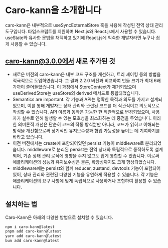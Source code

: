 # Caro-kann을 소개합니다

caro-kann은 내부적으로 useSyncExternalStore 훅을 사용해 작성된 전역 상태 관리 도구입니다. 타입스크립트를 지원하며 Next.js와 React.js에서 사용할 수 있습니다. useState와 유사한 문법을 채택하고 있기에 React.js에 익숙한 개발자라면 누구나 쉽게 사용할 수 있습니다.

## caro-kann@3.0.0에서 새로 추가된 것

* 새로운 버전의 caro-kann은 내부 코드 구조를 개선하고, 트리 셰이킹 등의 방법을 적극적으로 도입하였습니다. 그 결과 2.2.0 버전과 비교하여 번들 크기가 최대 6배 가까이 줄어들었습니다. 이 과정에서 StoreContext가 제거되었으며 useDerivedStore는 useStore의 derived 메서드로 통합되었습니다.
* Semantics are important. 각 기능과 API는 명확한 목적과 의도를 가지고 설계되었으며, 이를 통해 개발자는 상태 관리와 관련된 코드를 더 직관적이고 의도적으로 작성할 수 있습니다. API 이름과 동작은 가능한 한 직관적으로 변경되었으며, 사용자가 실수로 인해 발생할 수 있는 모호성을 최소화하는 데 중점을 두었습니다. 이러한 의미론적 개선은 단순히 코드의 작동 방식뿐만 아니라, 코드가 읽히고 이해되는 방식을 개선함으로써 장기적인 유지보수성과 협업 가능성을 높이는 데 기여하기를 바라고 있습니다.
* 이전 버전에서는 create에 포함되어있던 persist 기능이 middleware로 분리되었습니다. middleware로 분리된 persist는 전역 상태와 독립적으로 동작하도록 설계되어, 기존 상태 관리 로직에 영향을 주지 않고도 쉽게 통합할 수 있습니다. 이로써 애플리케이션의 성능과 유지보수성은 물론, 확장성까지도 크게 향상되었습니다.
* middleware에는 persist와 함께 reducer, zustand, devtools 기능이 포함되어 있어, 상태 관리와 관련된 다양한 기능을 유연하게 적용할 수 있습니다. 각 기능은 애플리케이션의 요구 사항에 맞게 독립적으로 사용하거나 조합하여 활용할 수 있습니다.

## 설치하는 법

Caro-Kann은 아래의 다양한 방법으로 설치할 수 있습니다.

```bash
npm i caro-kann@latest
pnpm add caro-kann@latest
yarn add caro-kann@latest
bun add caro-kann@latest
```